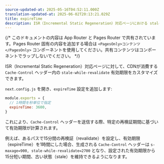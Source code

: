 ```yaml
---
source-updated-at: 2025-05-16T04:52:11.000Z
translation-updated-at: 2025-06-02T20:13:21.029Z
title: expireTime
description: ISR（Incremental Static Regeneration）対応ページにおける stale-while-revalidate の有効期限をカスタマイズします。
---
```


{/* このドキュメントの内容は App Router と Pages Router で共有されています。Pages Router 固有の内容を追加する場合は `<PagesOnly>コンテンツ</PagesOnly>` コンポーネントを使用してください。共有コンテンツはコンポーネントでラップしないでください。 */}

ISR（Incremental Static Regeneration）対応ページに対して、CDNが消費する `Cache-Control` ヘッダー内の `stale-while-revalidate` 有効期限をカスタマイズできます。

`next.config.js` を開き、`expireTime` 設定を追加します:

```js filename="next.config.js"
module.exports = {
  // 1時間を秒単位で指定
  expireTime: 3600,
}
```

これにより、`Cache-Control` ヘッダーを送信する際、特定の再検証期間に基づいて有効期限が計算されます。

例えば、あるパスで15分間の再検証（revalidate）を設定し、有効期限（expireTime）を1時間にした場合、生成される `Cache-Control` ヘッダーは `s-maxage=900, stale-while-revalidate=2700` となり、設定された有効期限から15分短い期間、古い状態（stale）を維持できるようになります。